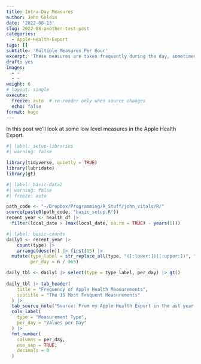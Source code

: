 ```yaml
---
title: Intra-Day Measures
author: John Goldin
date: '2022-08-13'
slug: 2022-08-another-test-post
categories:
  - Apple-Health-Export
tags: []
subtitle: 'Multiple Measures Per Hour'
excerpt: 'These measures are taken frequently during the day, sometimes multiple times a minute during workoiuts.'
draft: yes
images:
  - ~
  - ~
weight: 6
# layout: single
execute:
  freeze: auto  # re-render only when source changes
  echo: false
format: hugo
---
```


In this post we'll look at some low level measures in the Apple Health Export.

```r
#| label: setup-libraries
#| warning: false

library(tidyverse, quietly = TRUE)
library(lubridate)
library(gt)
```
```r
#| label: basic-data2
#| warning: false
#| freeze: auto

path_code <- "~/Dropbox/Programming/R_Stuff/john_vitals/R/"
source(paste0(path_code, "basic_setup.R"))
recent_year <- health_df |> 
  filter(local_date > (max(local_date, na.rm = TRUE) - years(1))) 

```
```r
#| label: basic-counts
daily1 <- recent_year |> 
    count(type) |> 
    arrange(desc(n)) |> first(15) |> 
  mutate(type_label = str_replace_all(type, "([:lower:])([:upper:])", "\\1 \\2"),
         per_day = n / 365)

daily_tbl <- daily1 |> select(type = type_label, per_day) |> gt() 
  
daily_tbl |> tab_header(
    title = "Frequency of Apple Health Measurements",
    subtitle = "The 15 Most Frequent Measurements"
  ) |> 
  tab_source_note("Source: From my Apple Health Export in the ast year.") |> 
  cols_label(
    type = "Measurement Type",
    per_day = "Values per Day"
  ) |> 
  fmt_number(
    columns = per_day,
    use_sep = TRUE,
    decimals = 0
  )

```

